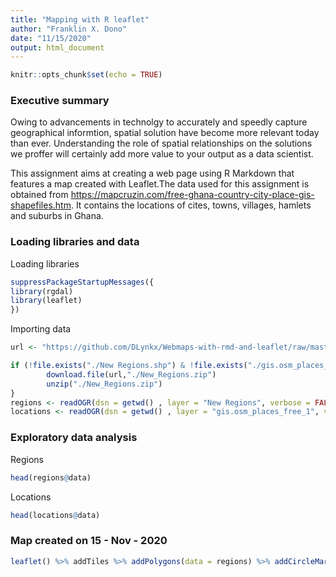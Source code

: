 ```yaml
---
title: "Mapping with R leaflet"
author: "Franklin X. Dono"
date: "11/15/2020"
output: html_document
---
```


```r
knitr::opts_chunk$set(echo = TRUE)
```

### Executive summary

Owing to advancements in technolgy to accurately and speedly capture geographical informtion, spatial solution have become more relevant today than ever. Understanding the role of spatial relationships on the solutions we proffer will certainly add more value to your output as a data scientist.  
  
This assignment aims at creating a web page using R Markdown that features a map created with Leaflet.The data used for this assignment is obtained from <https://mapcruzin.com/free-ghana-country-city-place-gis-shapefiles.htm>. It contains the locations of cites, towns, villages, hamlets and suburbs in Ghana.

### Loading libraries and data

Loading libraries

```r

suppressPackageStartupMessages({
library(rgdal)
library(leaflet)        
})

```

Importing data

```r

url <- "https://github.com/DLynkx/Webmaps-with-rmd-and-leaflet/raw/master/New%20Regions.zip"

if (!file.exists("./New Regions.shp") & !file.exists("./gis.osm_places_free_1")){
        download.file(url,"./New_Regions.zip")
        unzip("./New_Regions.zip")
}
regions <- readOGR(dsn = getwd() , layer = "New Regions", verbose = FALSE)
locations <- readOGR(dsn = getwd() , layer = "gis.osm_places_free_1", verbose = FALSE)

```

### Exploratory data analysis

Regions
```r

head(regions@data)

```

Locations
```r

head(locations@data)

```

### Map created on 15 - Nov - 2020

```r

leaflet() %>% addTiles %>% addPolygons(data = regions) %>% addCircleMarkers(data = locations, clusterOptions = markerClusterOptions(), popup = locations$name)

```
